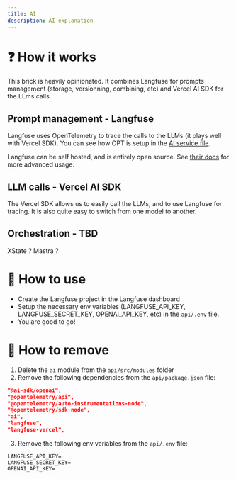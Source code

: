 ```yaml
---
title: AI
description: AI explanation
---
```


# ❓ How it works

This brick is heavily opinionated. It combines Langfuse for prompts management (storage, versionning, combining, etc) and Vercel AI SDK for the LLms calls.

## Prompt management - Langfuse

Langfuse uses OpenTelemetry to trace the calls to the LLMs (it plays well with Vercel SDK). You can see how OPT is setup in the [AI service file](../../../../../api/src/modules/ai/ai.service.ts).

Langfuse can be self hosted, and is entirely open source. See [their docs](https://langfuse.com/docs) for more advanced usage.

## LLM calls - Vercel AI SDK

The Vercel SDK allows us to easily call the LLMs, and to use Langfuse for tracing. It is also quite easy to switch from one model to another.

## Orchestration - TBD

XState ? Mastra ?

# 📝 How to use

- Create the Langfuse project in the Langfuse dashboard
- Setup the necessary env variables (LANGFUSE_API_KEY, LANGFUSE_SECRET_KEY, OPENAI_API_KEY, etc) in the `api/.env` file.
- You are good to go!

# 🧹 How to remove

1. Delete the `ai` module from the `api/src/modules` folder
2. Remove the following dependencies from the `api/package.json` file:

```json
"@ai-sdk/openai",
"@opentelemetry/api",
"@opentelemetry/auto-instrumentations-node",
"@opentelemetry/sdk-node",
"ai",
"langfuse",
"langfuse-vercel",
```

3. Remove the following env variables from the `api/.env` file:

```
LANGFUSE_API_KEY=
LANGFUSE_SECRET_KEY=
OPENAI_API_KEY=
```